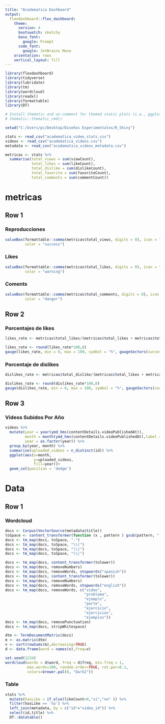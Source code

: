 ---
title: "Academatica Dashboard"
output: 
  flexdashboard::flex_dashboard:
    theme:
      version: 4
      bootswatch: sketchy
      base_font:
        google: Prompt
      code_font:
        google: JetBrains Mono
    orientation: rows
    vertical_layout: fill
---

```{r setup, include=FALSE}
library(flexdashboard)
library(tidyverse)
library(lubridate)
library(tm)
library(wordcloud)
library(readxl)
library(formattable)
library(DT)

# Install thematic and un-comment for themed static plots (i.e., ggplot2)
# thematic::thematic_rmd()
```

```{r datasets}
setwd("C:/Users/pc/Desktop/Diseños Experimentales/R_Shiny")

stats <- read_csv("academatica_video_stats.csv")
videos <- read_csv("academatica_videos.csv")
metadata <- read_csv("academatica_videos_metadata.csv")

```

```{r kpis}
metricas <- stats %>% 
  summarise(total_views = sum(viewCount),
            total_likes = sum(likeCount),
            total_dislike = sum(dislikeCount),
            total_favorite = sum(favoriteCount),
            total_comments = sum(commentCount))

```


# metricas {data-icon=fa-ruler}

## Row 1

### Reproducciones

```{r}
valueBox(formattable::comma(metricas$total_views, digits = 0), icon = "fa-eye",
         color = "success")
```

### Likes

```{r}
valueBox(formattable::comma(metricas$total_likes, digits = 0), icon = "fa-thumbs-up",
         color = "warning")
```

### Coments

```{r}
valueBox(formattable::comma(metricas$total_comments, digits = 0), icon = "fa-comment",
         color = "danger")
```

## Row 2

### Porcentajes de likes

```{r}
likes_rate <- metricas$total_likes/(metricas$total_likes + metricas$total_dislike)

likes_rate <- round(likes_rate*100,0)
gauge(likes_rate, min = 0, max = 100, symbol = "%", gaugeSectors(success = c(80,100), warning = c(40,79), danger = c(0,39)))

```

### Porcentaje de dislikes

```{r}
dislikes_rate <- metricas$total_dislike/(metricas$total_likes + metricas$total_dislike)

dislikes_rate <- round(dislikes_rate*100,0)
gauge(dislikes_rate, min = 0, max = 100, symbol = "%", gaugeSectors(success = c(80,100), warning = c(40,79), danger = c(0,39)))
```

## Row 3

### Videos Subidos Por Año

```{r}
videos %>% 
  mutate(year = year(ymd_hms(contentDetails.videoPublishedAt)),
         month = month(ymd_hms(contentDetails.videoPublishedAt),label = TRUE),
         year = as.factor(year)) %>% 
  group_by(year, month) %>% 
  summarise(uploaded_videos = n_distinct(id)) %>%
  ggplot(aes(x=month,
             y=uploaded_videos,
             fill=year))+
  geom_col(position = 'dodge')

```

# Data {data-icon="fa-dataset"}

## Row 1 {.tabset}

### Wordcloud

```{r}
docs <- Corpus(VectorSource(metadata$title))
toSpace <- content_transformer(function (x , pattern ) gsub(pattern, " ", x))
docs <- tm_map(docs, toSpace, "-")
docs <- tm_map(docs, toSpace, "\\(")
docs <- tm_map(docs, toSpace, "\\)")
docs <- tm_map(docs, toSpace, "\\|")

docs <- tm_map(docs, content_transformer(tolower))
docs <- tm_map(docs, removeNumbers)
docs <- tm_map(docs, removeWords, stopwords("spanish"))
docs <- tm_map(docs, content_transformer(tolower))
docs <- tm_map(docs, removeNumbers)
docs <- tm_map(docs, removeWords, stopwords("english"))
docs <- tm_map(docs, removeWords, c("video", 
                                    "problema",
                                    "ejemplo",
                                    "parte",
                                    "ejercicio",
                                    "ejercicios",
                                    "ejemplos")) 
docs <- tm_map(docs, removePunctuation)
docs <- tm_map(docs, stripWhitespace)

dtm <- TermDocumentMatrix(docs)
m <- as.matrix(dtm)
v <- sort(rowSums(m),decreasing=TRUE)
d <- data.frame(word = names(v),freq=v)

set.seed(1234)
wordcloud(words = d$word, freq = d$freq, min.freq = 1,
          max.words=100, random.order=TRUE, rot.per=0.1, 
          colors=brewer.pal(8, "Dark2"))
```


### Table

```{r}
stats %>% 
  mutate(hasLike = if_else(likeCount>0,"si","no" )) %>% 
  filter(hasLike == 'no') %>% 
  left_join(metadata, by = c("id"="video_id")) %>% 
  select(id,title) %>% 
  DT::datatable()


```




